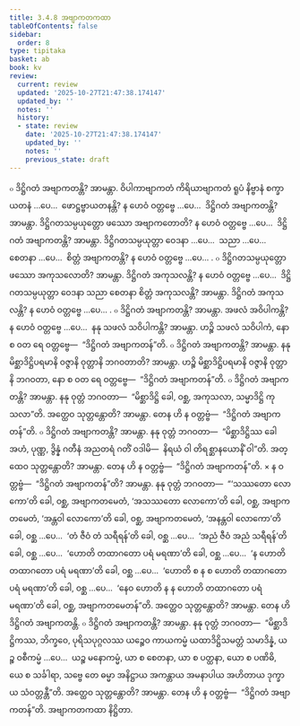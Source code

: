 ```yaml
---
title: 3.4.8 အဗျာကတကထာ
tableOfContents: false
sidebar:
  order: 8
type: tipitaka
basket: ab
book: kv
review:
  current: review
  updated: '2025-10-27T21:47:38.174147'
  updated_by: ''
  notes: ''
  history:
  - state: review
    date: '2025-10-27T21:47:38.174147'
    updated_by: ''
    notes: ''
    previous_state: draft
---
```



<ReviewStatus review={frontmatter.review} showDetails={true} />

<HypothesisAnnotation frontmatter={frontmatter} />

<DynamicBreadcrumb />

<Division number="706" book="kv" e="ch" v="32" p="365">

<Paragraph number="2261" book="kv">
๐ ဒိဋ္ဌိဂတံ အဗျာကတန္တိ? အာမန္တာ. ဝိပါကာဗျာကတံ ကိရိယာဗျာကတံ ရူပံ နိဗ္ဗာနံ စက္ခာယတနံ …ပေ…  ဖောဋ္ဌဗ္ဗာယတနန္တိ? န ဟေဝံ ဝတ္တဗ္ဗေ …ပေ…  ဒိဋ္ဌိဂတံ အဗျာကတန္တိ? အာမန္တာ. ဒိဋ္ဌိဂတသမ္ပယုတ္တော ဖဿော အဗျာကတောတိ? န ဟေဝံ ဝတ္တဗ္ဗေ …ပေ…  ဒိဋ္ဌိဂတံ အဗျာကတန္တိ? အာမန္တာ. ဒိဋ္ဌိဂတသမ္ပယုတ္တာ ဝေဒနာ …ပေ…  သညာ …ပေ…  စေတနာ …ပေ…  စိတ္တံ အဗျာကတန္တိ? န ဟေဝံ ဝတ္တဗ္ဗေ …ပေ… .
</Paragraph>

<Paragraph number="2262" book="kv">
๐ ဒိဋ္ဌိဂတသမ္ပယုတ္တော ဖဿော အကုသလောတိ? အာမန္တာ. ဒိဋ္ဌိဂတံ အကုသလန္တိ? န ဟေဝံ ဝတ္တဗ္ဗေ …ပေ…  ဒိဋ္ဌိဂတသမ္ပယုတ္တာ ဝေဒနာ သညာ စေတနာ စိတ္တံ အကုသလန္တိ? အာမန္တာ. ဒိဋ္ဌိဂတံ အကုသလန္တိ? န ဟေဝံ ဝတ္တဗ္ဗေ …ပေ… .
</Paragraph>

</Division>
<Division number="707" book="kv" e="ch" v="32" p="366">

<Paragraph number="2263" book="kv">
๐ ဒိဋ္ဌိဂတံ အဗျာကတန္တိ? အာမန္တာ. အဖလံ အဝိပါကန္တိ? န ဟေဝံ ဝတ္တဗ္ဗေ …ပေ…  နနု သဖလံ သဝိပါကန္တိ? အာမန္တာ. ဟဉ္စိ သဖလံ သဝိပါကံ, နော စ ဝတ ရေ ဝတ္တဗ္ဗေ—  “ဒိဋ္ဌိဂတံ အဗျာကတန်”တိ.
</Paragraph>

<Paragraph number="2264" book="kv">
๐ ဒိဋ္ဌိဂတံ အဗျာကတန္တိ? အာမန္တာ. နနု မိစ္ဆာဒိဋ္ဌိပရမာနိ ဝဇ္ဇာနိ ဝုတ္တာနိ ဘဂဝတာတိ? အာမန္တာ. ဟဉ္စိ မိစ္ဆာဒိဋ္ဌိပရမာနိ ဝဇ္ဇာနိ ဝုတ္တာနိ ဘဂဝတာ, နော စ ဝတ ရေ ဝတ္တဗ္ဗေ—  “ဒိဋ္ဌိဂတံ အဗျာကတန်”တိ.
</Paragraph>

<Paragraph number="2265" book="kv">
๐ ဒိဋ္ဌိဂတံ အဗျာကတန္တိ? အာမန္တာ. နနု ဝုတ္တံ ဘဂဝတာ—  “မိစ္ဆာဒိဋ္ဌိ ခေါ, ဝစ္ဆ, အကုသလာ, သမ္မာဒိဋ္ဌိ ကုသလာ”တိ. အတ္ထေဝ သုတ္တန္တောတိ? အာမန္တာ. တေန ဟိ န ဝတ္တဗ္ဗံ—  “ဒိဋ္ဌိဂတံ အဗျာကတန်”တိ.
</Paragraph>

<Paragraph number="2266" book="kv">
๐ ဒိဋ္ဌိဂတံ အဗျာကတန္တိ? အာမန္တာ. နနု ဝုတ္တံ ဘဂဝတာ—  “မိစ္ဆာဒိဋ္ဌိဿ ခေါ အဟံ, ပုဏ္ဏ, ဒွိန္နံ ဂတီနံ အညတရံ ဂတိံ ဝဒါမိ—  နိရယံ ဝါ တိရစ္ဆာနယောနိံ ဝါ”တိ. အတ္ထေဝ သုတ္တန္တောတိ? အာမန္တာ. တေန ဟိ န ဝတ္တဗ္ဗံ—  “ဒိဋ္ဌိဂတံ အဗျာကတန်”တိ.
</Paragraph>

</Division>
<Division number="708" book="kv" e="ch" v="32" p="366">

<Paragraph number="2267" book="kv">
× န ဝတ္တဗ္ဗံ—  “ဒိဋ္ဌိဂတံ အဗျာကတန်”တိ? အာမန္တာ. နနု ဝုတ္တံ ဘဂဝတာ—  “‘သဿတော လောကော’တိ ခေါ, ဝစ္ဆ, အဗျာကတမေတံ, ‘အသဿတော လောကော’တိ ခေါ, ဝစ္ဆ, အဗျာကတမေတံ, ‘အန္တဝါ လောကော’တိ ခေါ, ဝစ္ဆ, အဗျာကတမေတံ, ‘အနန္တဝါ လောကော’တိ ခေါ, ဝစ္ဆ …ပေ…  ‘တံ ဇီဝံ တံ သရီရန်’တိ ခေါ, ဝစ္ဆ …ပေ…  ‘အညံ ဇီဝံ အညံ သရီရန်’တိ ခေါ, ဝစ္ဆ …ပေ…  ‘ဟောတိ တထာဂတော ပရံ မရဏာ’တိ ခေါ, ဝစ္ဆ …ပေ…  ‘န ဟောတိ တထာဂတော ပရံ မရဏာ’တိ ခေါ, ဝစ္ဆ …ပေ…  ‘ဟောတိ စ န စ ဟောတိ တထာဂတော ပရံ မရဏာ’တိ ခေါ, ဝစ္ဆ …ပေ…  ‘နေဝ ဟောတိ န န ဟောတိ တထာဂတော ပရံ မရဏာ’တိ ခေါ, ဝစ္ဆ, အဗျာကတမေတန်”တိ. အတ္ထေဝ သုတ္တန္တောတိ? အာမန္တာ. တေန ဟိ ဒိဋ္ဌိဂတံ အဗျာကတန္တိ.
</Paragraph>

<Paragraph number="2268" book="kv">
๐ ဒိဋ္ဌိဂတံ အဗျာကတန္တိ? အာမန္တာ. နနု ဝုတ္တံ ဘဂဝတာ—  “မိစ္ဆာဒိဋ္ဌိကဿ, ဘိက္ခဝေ, ပုရိသပုဂ္ဂလဿ ယဉ္စေဝ ကာယကမ္မံ ယထာဒိဋ္ဌိသမတ္တံ သမာဒိန္နံ, ယဉ္စ ဝစီကမ္မံ …ပေ…  ယဉ္စ မနောကမ္မံ, ယာ စ စေတနာ, ယာ စ ပတ္ထနာ, ယော စ ပဏိဓိ, ယေ စ သင်္ခါရာ, သဗ္ဗေ တေ ဓမ္မာ အနိဋ္ဌာယ အကန္တာယ အမနာပါယ အဟိတာယ ဒုက္ခာယ သံဝတ္တန္တီ”တိ. အတ္ထေဝ သုတ္တန္တောတိ? အာမန္တာ. တေန ဟိ န ဝတ္တဗ္ဗံ—  “ဒိဋ္ဌိဂတံ အဗျာကတန်”တိ.

</Paragraph>
</Division>

<Paragraph number="2269" type="center" book="kv">
အဗျာကတကထာ နိဋ္ဌိတာ.
</Paragraph>